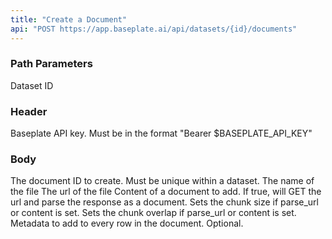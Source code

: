 ```yaml
---
title: "Create a Document"
api: "POST https://app.baseplate.ai/api/datasets/{id}/documents"
---
```


### Path Parameters

<ParamField path="id" type="string" required>
  Dataset ID
</ParamField>

### Header

<ParamField header="Authorization" type="string">
  Baseplate API key. Must be in the format "Bearer $BASEPLATE_API_KEY"
</ParamField>

### Body

<ParamField body="id" type="string" required>
  The document ID to create. Must be unique within a dataset.
</ParamField>

<ParamField body="filename" type="string">
  The name of the file
</ParamField>

<ParamField body="url" type="string">
  The url of the file
</ParamField>

<ParamField body="content" type="string">
  Content of a document to add.
</ParamField>

<ParamField body="parse_url" type="boolean">
  If true, will GET the url and parse the response as a document.
</ParamField>

<ParamField body="chunk_size" type="number" default="1000">
  Sets the chunk size if parse_url or content is set.
</ParamField>

<ParamField body="chunk_overlap" type="number" default="100">
  Sets the chunk overlap if parse_url or content is set.
</ParamField>

<ParamField body="metadata" type="object">
  Metadata to add to every row in the document. Optional.
</ParamField>

